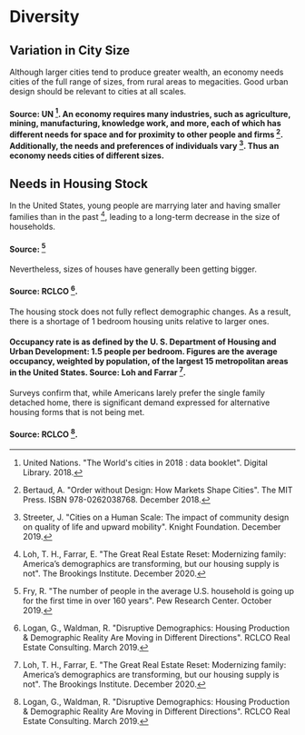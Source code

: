 # Diversity

## Variation in City Size
Although larger cities tend to produce greater wealth, an economy needs cities of the full range of sizes, from rural areas to megacities. Good urban design should be relevant to cities at all scales.

#### Source: UN [^6]. An economy requires many industries, such as agriculture, mining, manufacturing, knowledge work, and more, each of which has different needs for space and for proximity to other people and firms [^1]. Additionally, the needs and preferences of individuals vary [^5]. Thus an economy needs cities of different sizes.

## Needs in Housing Stock
In the United States, young people are marrying later and having smaller families than in the past [^4], leading to a long-term decrease in the size of households.

#### Source: [^2]

Nevertheless, sizes of houses have generally been getting bigger.

#### Source: RCLCO [^3].

The housing stock does not fully reflect demographic changes. As a result, there is a shortage of 1 bedroom housing units relative to larger ones.

#### Occupancy rate is as defined by the U. S. Department of Housing and Urban Development: 1.5 people per bedroom. Figures are the average occupancy, weighted by population, of the largest 15 metropolitan areas in the United States. Source: Loh and Farrar [^4].

Surveys confirm that, while Americans larely prefer the single family detached home, there is significant demand expressed for alternative housing forms that is not being met.

#### Source: RCLCO [^3].

[^1]: Bertaud, A. "Order without Design: How Markets Shape Cities". The MIT Press. ISBN 978-0262038768. December 2018.

[^2]: Fry, R. "The number of people in the average U.S. household is going up for the first time in over 160 years". Pew Research Center. October 2019.

[^3]: Logan, G., Waldman, R. "Disruptive Demographics: Housing Production & Demographic Reality Are Moving in Different Directions". RCLCO Real Estate Consulting. March 2019.

[^4]: Loh, T. H., Farrar, E. "The Great Real Estate Reset: Modernizing family: America’s demographics are transforming, but our housing supply is not". The Brookings Institute. December 2020.

[^5]: Streeter, J. "Cities on a Human Scale: The impact of community design on quality of life and upward mobility". Knight Foundation. December 2019.

[^6]: United Nations. "The World's cities in 2018 : data booklet". Digital Library. 2018.